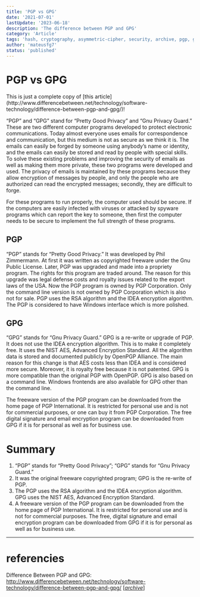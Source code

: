 ```yaml
---
title: 'PGP vs GPG'
date: '2021-07-01'
lastUpdate: '2023-06-18'
description: 'The difference between PGP and GPG'
category: 'Article'
tags: 'hash, cryptography, asymmetric-cipher, security, archive, pgp, gpg'
author: 'mateusfg7'
status: 'published'
---
```


# PGP vs GPG

<Warn>
This is just a complete copy of [this article](http://www.differencebetween.net/technology/software-technology/difference-between-pgp-and-gpg/)!
</Warn>

“PGP” and “GPG” stand for “Pretty Good Privacy” and “Gnu Privacy Guard.” These are two different computer programs developed to protect electronic communications. Today almost everyone uses emails for correspondence and communication, but this medium is not as secure as we think it is. The emails can easily be forged by someone using anybody’s name or identity, and the emails can easily be stored and read by people with special skills. To solve these existing problems and improving the security of emails as well as making them more private, these two programs were developed and used. The privacy of emails is maintained by these programs because they allow encryption of messages by people, and only the people who are authorized can read the encrypted messages; secondly, they are difficult to forge.

For these programs to run properly, the computer used should be secure. If the computers are easily infected with viruses or attacked by spyware programs which can report the key to someone, then first the computer needs to be secure to implement the full strength of these programs.

## PGP

“PGP” stands for “Pretty Good Privacy.” It was developed by Phil Zimmermann. At first it was written as copyrighted freeware under the Gnu Public License. Later, PGP was upgraded and made into a propriety program. The rights for this program are traded around. The reason for this upgrade was legal defense costs and royalty issues related to the export laws of the USA. Now the PGP program is owned by PGP Corporation. Only the command line version is not owned by PGP Corporation which is also not for sale. PGP uses the RSA algorithm and the IDEA encryption algorithm. The PGP is considered to have Windows interface which is more polished.

## GPG

“GPG” stands for “Gnu Privacy Guard.” GPG is a re-write or upgrade of PGP. It does not use the IDEA encryption algorithm. This is to make it completely free. It uses the NIST AES, Advanced Encryption Standard. All the algorithm data is stored and documented publicly by OpenPGP Alliance. The main reason for this change is that AES costs less than IDEA and is considered more secure. Moreover, it is royalty free because it is not patented. GPG is more compatible than the original PGP with OpenPGP. GPG is also based on a command line. Windows frontends are also available for GPG other than the command line.

The freeware version of the PGP program can be downloaded from the home page of PGP International. It is restricted for personal use and is not for commercial purposes, or one can buy it from PGP Corporation. The free digital signature and email encryption program can be downloaded from GPG if it is for personal as well as for business use.

# Summary

1. “PGP” stands for “Pretty Good Privacy”; “GPG” stands for “Gnu Privacy Guard.”
2. It was the original freeware copyrighted program; GPG is the re-write of PGP.
3. The PGP uses the RSA algorithm and the IDEA encryption algorithm. GPG uses the NIST AES, Advanced Encryption Standard.
4. A freeware version of the PGP program can be downloaded from the home page of PGP International. It is restricted for personal use and is not for commercial purposes. The free, digital signature and email encryption program can be downloaded from GPG if it is for personal as well as for business use.

---

# referencies

Difference Between PGP and GPG: http://www.differencebetween.net/technology/software-technology/difference-between-pgp-and-gpg/ [[_archive_](https://web.archive.org/web/20210701144244/http://www.differencebetween.net/technology/software-technology/difference-between-pgp-and-gpg/)]
